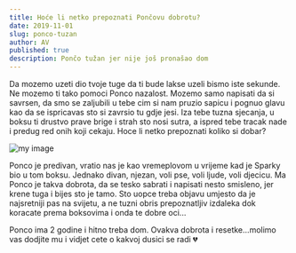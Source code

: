 ```yaml
---
title: Hoće li netko prepoznati Pončovu dobrotu?
date: 2019-11-01
slug: ponco-tuzan
author: AV
published: true
description: Pončo tužan jer nije još pronašao dom
---
```

Da mozemo uzeti dio tvoje tuge da ti bude lakse uzeli bismo iste sekunde.
Ne mozemo ti tako pomoci Ponco nazalost. Mozemo samo napisati da si savrsen, da smo se zaljubili u tebe cim si nam pruzio sapicu i pognuo glavu kao da se ispricavas sto si zavrsio tu gdje jesi.
Iza tebe tuzna sjecanja, u boksu ti drustvo prave brige i strah sto nosi sutra, a ispred tebe tracak nade i predug red onih koji cekaju. Hoce li netko prepoznati koliko si dobar?

![my image](./ponco.jpg)

Ponco je predivan, vratio nas je kao vremeplovom u vrijeme kad je Sparky bio u tom boksu. Jednako divan, njezan, voli pse, voli ljude, voli djecicu. Ma Ponco je takva dobrota, da se tesko sabrati i napisati nesto smisleno, jer krene tuga i bijes sto je tamo. Sto uopce treba objavu umjesto da je najsretniji pas na svijetu, a ne tuzni obris prepoznatljiv izdaleka dok koracate prema boksovima i onda te dobre oci...

Ponco ima 2 godine i hitno treba dom. Ovakva dobrota i resetke...molimo vas dodjite mu i vidjet cete o kakvoj dusici se radi 💔